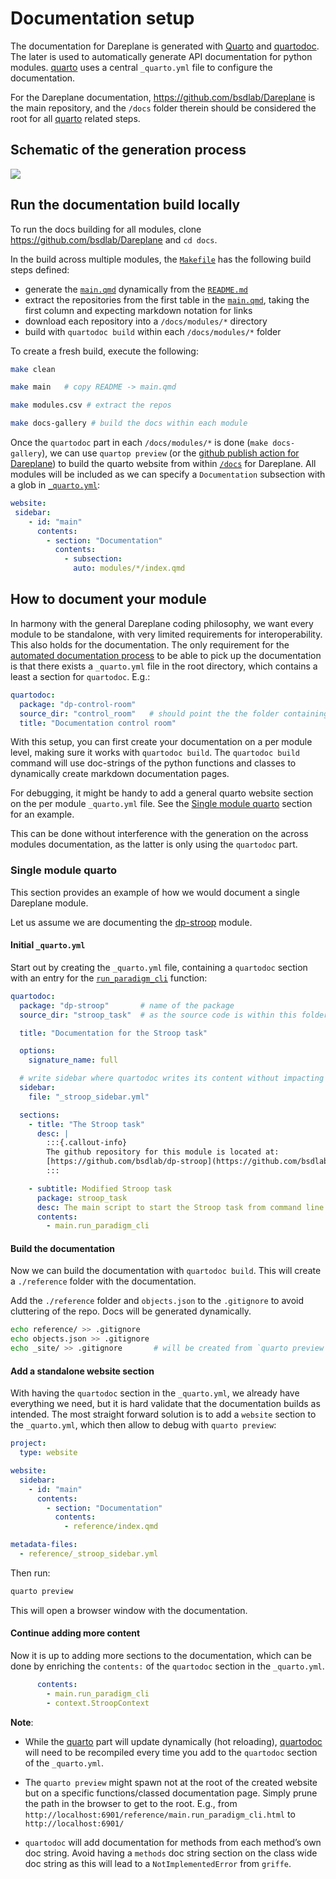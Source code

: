 # Documentation setup

The documentation for Dareplane is generated with [Quarto](https://quarto.org/) and [quartodoc](https://machow.github.io/quartodoc). The later is used to automatically generate API documentation for python modules. [quarto](https://quarto.org/) uses a central `_quarto.yml` file to configure the documentation.

For the Dareplane documentation, [https://github.com/bsdlab/Dareplane](https://github.com/bsdlab/Dareplane) is the main repository, and the `/docs` folder therein should be considered the root for all [quarto](https://quarto.org/) related steps.

## Schematic of the generation process

![](/assets/quarto_for_dareplane.excalidraw.png)

## Run the documentation build locally

To run the docs building for all modules, clone [https://github.com/bsdlab/Dareplane](https://github.com/bsdlab/Dareplane) and `cd docs`.

In the build across multiple modules, the [`Makefile`](https://github.com/bsdlab/Dareplane/blob/main/docs/Makefile) has the following build steps defined:

- generate the [`main.qmd`](https://github.com/bsdlab/Dareplane/blob/main/docs/main.qmd) dynamically from the [`README.md`](https://github.com/bsdlab/Dareplane/tree/main)
- extract the repositories from the first table in the [`main.qmd`](https://github.com/bsdlab/Dareplane/blob/main/docs/main.qmd), taking the first column and expecting markdown notation for links
- download each repository into a `/docs/modules/*` directory
- build with `quartodoc build` within each `/docs/modules/*` folder

To create a fresh build, execute the following:
```bash
make clean
````

```bash
make main   # copy README -> main.qmd
````

```bash
make modules.csv # extract the repos
````

```bash
make docs-gallery # build the docs within each module
````

Once the `quartodoc` part in each `/docs/modules/*` is done (`make docs-gallery`), we can use `quartop preview` (or the [github publish action for Dareplane](https://github.com/bsdlab/Dareplane/blob/gh-pages-dev/.github/workflows/publish-quarto.yml)) to build the quarto website from within [`/docs`](https://github.com/bsdlab/Dareplane/tree/main/docs) for Dareplane.
All modules will be included as we can specify a `Documentation` subsection with a glob in [`_quarto.yml`](https://github.com/bsdlab/Dareplane/blob/gh-pages-dev/docs/_quarto.yml):

```yml
website:  
 sidebar:
    - id: "main"
      contents:
        - section: "Documentation"
          contents:
            - subsection:
              auto: modules/*/index.qmd
```


## How to document your module

In harmony with the general Dareplane coding philosophy, we want every module to be standalone, with very limited requirements for interoperability. This also holds for the documentation.
The only requirement for the [automated documentation process](https://github.com/bsdlab/Dareplane/blob/gh-pages-dev/.github/workflows/publish-quarto.yml) to be able to pick up the documentation is that there exists a `_quarto.yml` file in the root directory, which contains a least a section for `quartodoc`.
E.g.:

```yml
quartodoc:
  package: "dp-control-room"
  source_dir: "control_room"   # should point the the folder containing the python code
  title: "Documentation control room"

```

With this setup, you can first create your documentation on a per module level, making sure it works with `quartodoc build`. The `quartodoc build` command will use doc-strings of the python functions and classes to dynamically create markdown documentation pages.

For debugging, it might be handy to add a general quarto website section on the per module `_quarto.yml` file. See the [Single module quarto](#Single-module-quarto) section for an example.

This can be done without interference with the generation on the across modules documentation, as the latter is only using the `quartodoc` part.


### Single module quarto

This section provides an example of how we would document a single Dareplane module.

Let us assume we are documenting the [dp-stroop](https://github.com/bsdlab/dp-stroop/tree/main/stroop_task) module.

#### Initial `_quarto.yml`

Start out by creating the `_quarto.yml` file, containing a `quartodoc` section with an entry for the [`run_paradigm_cli`](https://github.com/bsdlab/dp-stroop/blob/67f5e5cab919c0aeafc6d03ea8b12760ec5f1687/stroop_task/main.py#L158) function:

```yml
quartodoc:
  package: "dp-stroop"       # name of the package
  source_dir: "stroop_task"  # as the source code is within this folder

  title: "Documentation for the Stroop task"

  options:
    signature_name: full

  # write sidebar where quartodoc writes its content without impacting quarto
  sidebar:
    file: "_stroop_sidebar.yml"

  sections:
    - title: "The Stroop task"
      desc: |
        :::{.callout-info}
        The github repository for this module is located at:
        [https://github.com/bsdlab/dp-stroop](https://github.com/bsdlab/dp-stroop)
        :::

    - subtitle: Modified Stroop task
      package: stroop_task
      desc: The main script to start the Stroop task from command line.
      contents:
        - main.run_paradigm_cli
```

#### Build the documentation

Now we can build the documentation with `quartodoc build`. This will create a `./reference` folder with the documentation. 

Add the `./reference` folder and `objects.json` to the `.gitignore` to avoid cluttering of the repo. Docs will be generated dynamically.

```bash
echo reference/ >> .gitignore
echo objects.json >> .gitignore
echo _site/ >> .gitignore       # will be created from `quarto preview` see next step
```

#### Add a standalone website section

With having the `quartodoc` section in the `_quarto.yml`, we already have everything we need, but it is hard validate that the documentation builds as intended.
The most straight forward solution is to add a `website` section to the `_quarto.yml`, which then allow to debug with `quarto preview`:

```yml
project:
  type: website

website:
  sidebar:
    - id: "main"
      contents:
        - section: "Documentation"
          contents:
            - reference/index.qmd

metadata-files:
  - reference/_stroop_sidebar.yml

```

Then run:

```bash
quarto preview
```

This will open a browser window with the documentation. 


#### Continue adding more content

Now it is up to adding more sections to the documentation, which can be done by enriching the `contents:` of the `quartodoc` section in the `_quarto.yml`.

```yml
      contents:
        - main.run_paradigm_cli
        - context.StroopContext
```

__Note__: 

- While the [quarto](https://quarto.org/) part will update dynamically (hot reloading),  [quartodoc](https://machow.github.io/quartodoc) will need to be recompiled every time you add to the `quartodoc` section of the `_quarto.yml`.


- The `quarto preview` might spawn not at the root of the created website but on a specific functions/classed documentation page. Simply prune the path in the browser to get to the root. E.g., from `http://localhost:6901/reference/main.run_paradigm_cli.html` to `http://localhost:6901/`

- `quartodoc` will add documentation for methods from each method's own doc string. Avoid having a `methods` doc string section on the class wide doc string as this will lead to a `NotImplementedError` from `griffe`.




